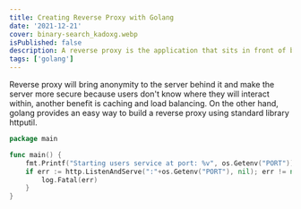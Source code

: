 ```yaml
---
title: Creating Reverse Proxy with Golang
date: '2021-12-21'
cover: binary-search_kadoxg.webp
isPublished: false
description: A reverse proxy is the application that sits in front of back-end applications and forwards client (e.g. browser) requests to those applications.
tags: ['golang']
---
```


Reverse proxy will bring anonymity to the server behind it and make the server more secure because users don't know where they will interact within, another benefit is caching and load balancing. On the other hand, golang provides an easy way to build a reverse proxy using standard library httputil.

```go showLineNumbers theme=orange
package main

func main() {
    fmt.Printf("Starting users service at port: %v", os.Getenv("PORT"))
	if err := http.ListenAndServe(":"+os.Getenv("PORT"), nil); err != nil {
		log.Fatal(err)
	}
}

```
